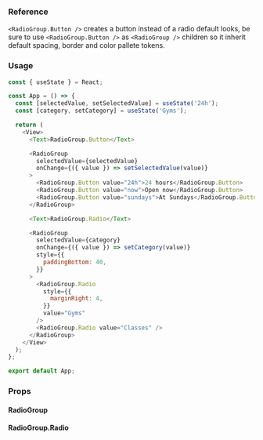 ### Reference

`<RadioGroup.Button />` creates a button instead of a radio default looks, be sure to use `<RadioGroup.Button />` as `<RadioGroup />` children so it inherit default spacing, border and color pallete tokens.

### Usage

```javascript type=expo state
const { useState } = React;

const App = () => {
  const [selectedValue, setSelectedValue] = useState('24h');
  const [category, setCategory] = useState('Gyms');

  return (
    <View>
      <Text>RadioGroup.Button</Text>

      <RadioGroup
        selectedValue={selectedValue}
        onChange={({ value }) => setSelectedValue(value)}
      >
        <RadioGroup.Button value="24h">24 hours</RadioGroup.Button>
        <RadioGroup.Button value="now">Open now</RadioGroup.Button>
        <RadioGroup.Button value="sundays">At Sundays</RadioGroup.Button>
      </RadioGroup>

      <Text>RadioGroup.Radio</Text>

      <RadioGroup
        selectedValue={category}
        onChange={({ value }) => setCategory(value)}
        style={{
          paddingBottom: 40,
        }}
      >
        <RadioGroup.Radio
          style={{
            marginRight: 4,
          }}
          value="Gyms"
        />
        <RadioGroup.Radio value="Classes" />
      </RadioGroup>
    </View>
  );
};

export default App;
```

### Props

#### RadioGroup

<PropsTable component="RadioGroup" platform="native" />

#### RadioGroup.Radio

<PropsTable component="RadioGroup.Radio" platform="native" />
